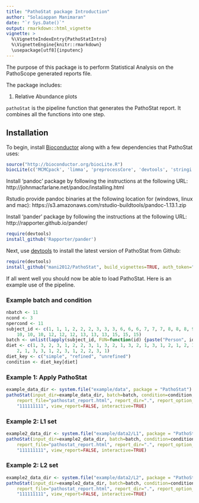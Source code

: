 ```yaml
---
title: "PathoStat package Introduction"
author: "Solaiappan Manimaran"
date: "`r Sys.Date()`"
output: rmarkdown::html_vignette
vignette: >
  %\VignetteIndexEntry{PathoStatIntro}
  %\VignetteEngine{knitr::rmarkdown}
  \usepackage[utf8]{inputenc}
---
```

The purpose of this package is to perform Statistical Analysis on the PathoScope generated reports file.

The package includes:

1. Relative Abundance plots

`pathoStat` is the pipeline function that generates the PathoStat report. It combines all the functions into one step.

## Installation

To begin, install [Bioconductor](http://www.bioconductor.org/) along with a
few dependencies that PathoStat uses:

```r
source("http://bioconductor.org/biocLite.R")
biocLite(c('MCMCpack', 'limma', 'preprocessCore', 'devtools', 'stringi', 'corpcor', 'matrixStats', 'shiny', 'ggvis', 'd3heatmap', 'reshape2', 'scales', 'rentrez'))
```
Install 'pandoc' package by following the instructions at the following URL:
http://johnmacfarlane.net/pandoc/installing.html

Rstudio provide pandoc binaries at the following location for (windows, linux and mac):
https://s3.amazonaws.com/rstudio-buildtools/pandoc-1.13.1.zip 

Install 'pander' package by following the instructions at the following URL:
http://rapporter.github.io/pander/

```r
require(devtools)
install_github('Rapporter/pander')
```

Next, use [devtools](https://github.com/hadley/devtools) to install the latest
version of PathoStat from Github:
```r
require(devtools)
install_github("mani2012/PathoStat", build_vignettes=TRUE, auth_token="dadf36cdaef71a2f761f193862a8f6f3f36e3966")
```

If all went well you should now be able to load PathoStat. Here is an example use of the pipeline.

### Example batch and condition
```r
nbatch <- 11
ncond <- 3
npercond <- 11
subject_id <- c(1, 1, 1, 2, 2, 2, 3, 3, 3, 6, 6, 6, 7, 7, 7, 8, 8, 8, 9, 9, 9, 
    10, 10, 10, 12, 12, 12, 13, 13, 13, 15, 15, 15)
batch <- unlist(lapply(subject_id, FUN=function(id) {paste("Person", id)}))
diet <- c(1, 3, 2, 3, 1, 2, 2, 3, 1, 3, 2, 1, 3, 2, 1, 3, 1, 2, 1, 2, 3, 
    2, 1, 3, 3, 1, 2, 3, 1, 2, 2, 3, 1)
diet_key <- c("simple", "refined", "unrefined")
condition <- diet_key[diet]
```

### Example 1: Apply PathoStat
```r
example_data_dir <- system.file("example/data", package = "PathoStat")
pathoStat(input_dir=example_data_dir, batch=batch, condition=condition, 
    report_file="pathostat_report.html", report_dir=".", report_option_binary=
    "111111111", view_report=FALSE, interactive=TRUE)
```

### Example 2: L1 set
```r
example2_data_dir <- system.file("example/data2/L1", package = "PathoStat")
pathoStat(input_dir=example2_data_dir, batch=batch, condition=condition, 
    report_file="pathostat_report.html", report_dir=".", report_option_binary=
    "111111111", view_report=FALSE, interactive=TRUE)
```
### Example 2: L2 set
```r
example2_data_dir <- system.file("example/data2/L2", package = "PathoStat")
pathoStat(input_dir=example2_data_dir, batch=batch, condition=condition, 
    report_file="pathostat_report.html", report_dir=".", report_option_binary=
    "111111111", view_report=FALSE, interactive=TRUE)
```

